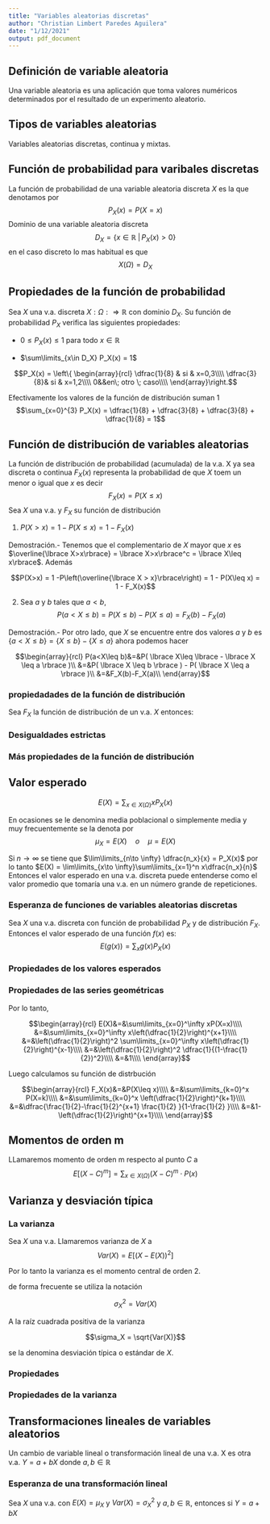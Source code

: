 ```yaml
---
title: "Variables aleatorias discretas"
author: "Christian Limbert Paredes Aguilera"
date: "1/12/2021"
output: pdf_document
---
```


## Definición de variable aleatoria
Una variable aleatoria es una aplicación que toma valores numéricos determinados por el resultado de un experimento aleatorio.

## Tipos de variables aleatorias
Variables aleatorias discretas, continua y mixtas.

## Función de probabilidad para varibales discretas
La función de probabilidad de una variable aleatoria discreta $X$ es la que denotamos por 
$$P_X(x) = P(X=x)$$
Dominio de una variable aleatoria discreta
$$D_X = \left\{ x \in \mathbb{R} \; | \, P_X(x) > 0\right\}$$
en el caso discreto lo mas habitual es que
$$X(\Omega) =D_X$$

## Propiedades de la función de probabilidad

Sea $X$ una v.a. discreta $X:\Omega:\Rightarrow \mathbb{R}$ con dominio $D_X$. Su función de probabilidad $P_X$ verifica las siguientes propiedades:

- $0\leq P_X(x) \leq 1$ para todo $x\in \mathbb{R}$

- $\sum\limits_{x\in D_X} P_X(x) = 1$

$$P_X(x) = \left\{ \begin{array}{rcl} 
  \dfrac{1}{8} & si & x=0,3\\\\ 
  \dfrac{3}{8}& si & x=1,2\\\\
  0&&en\; otro \; caso\\\\
\end{array}\right.$$

Efectivamente los valores de la función de distribución suman 1
$$\sum_{x=0}^{3} P_X(x) = \dfrac{1}{8} + \dfrac{3}{8} + \dfrac{3}{8} + \dfrac{1}{8} = 1$$

## Función de distribución de variables aleatorias 
La función de distribución de probabilidad (acumulada) de la v.a. X ya sea discreta o continua $F_X(x)$ representa la probabilidad de que $X$ toem un menor o igual que $x$ es decir
$$F_X(x) = P(X\leq x)$$
Sea $X$ una v.a. y $F_X$ su función de distribución

1. $P(X>x) = 1-P(X\leq x) = 1 - F_X(x)$

Demostración.- Tenemos que el complementario de $X$ mayor que $x$ es $\overline{\lbrace X>x\rbrace} = \lbrace X>x\rbrace^c = \lbrace X\leq x\rbrace$. Además 

$$P(X>x) = 1 -P\left(\overline{\lbrace X > x}\rbrace\right) = 1 - P(X\leq x) = 1 - F_X(x)$$

2. Sea $a$ y $b$ tales que $a<b$,
$$P(a<X\leq b) = P(X\leq b) - P(X\leq a) = F_X(b) - F_X(a)$$

Demostración.- Por otro lado, que $X$ se encuentre entre dos valores $a$ y $b$ es $\lbrace a<X\leq b \rbrace = \lbrace X\leq b \rbrace - \lbrace X\leq a \rbrace$ ahora podemos hacer

$$\begin{array}{rcl}
  P(a<X\leq b)&=&P( \lbrace X\leq \lbrace - \lbrace X \leq a \rbrace )\\
  &=&P( \lbrace X \leq b \rbrace ) - P( \lbrace X \leq a \rbrace )\\
  &=&F_X(b)-F_X(a)\\
\end{array}$$

### propiedadades de la función de distribución
Sea $F_X$ la función de distribución de un v.a. $X$ entonces:
\begin{itemize}
\item $0\leq F_X(x) \leq 1$
\item La función $F_x$ es no decreciente.
\item Si denotamos por $F_X(x_o^-) = \displaystyle\lim_{x\to x_o^-} F(x)$, entonces se cumple que 

$P(X<x_0) = F_X(x_0^-)$ y que $P(X=x_0) = F_X(x_0) - F_X(x_0^-)$
\item Se cumple que $\displaystyle\lim_{x\to\infty} F_X(x)=1\;; \quad \lim_{x\to -\infty}F_X(x)=0$
\item Toda función $F$ verificando las propiedades anteriores es función de distribución de alguna v.a. $X$.
\item $P(X>x) = 1-F_X(x)$
\item Dado $a,b\in \mathbb{R}$ con $a < b$
$$P(a<X\leq b) = F_X(b) - F_X(a)$$
\end{itemize}

### Desigualdades estrictas
\begin{itemize}
\item $P(X=x) = F_X(x)-F_X(x^-)$
\item $P(a<X<b) = F_X(b^-) - F_X(a)$
\item $P(a\leq X < b) = F_X(b^-) - F_X(a^-)$
\item $P(X<a)=F_X(a^-)$
\end{itemize}

### Más propiedades de la función de distribución

\begin{itemize}
\item Si $F_x$ es continua en $x$ se tiene que $P(X=x) = 0$ y por lo tanto $P(X\leq a) = P(X<a) + P(X=a) = P(X<a)$.

Demostración.- Si $X$ es continua entonces,
$$P(X=x) = F(a) - F(a^-) = F(a) - F(a) = 0$$
por lo tanto 
$$P(X\leq a) = P(X<a) + P(X=x) = P(X<a) + 0 = P(X<a)$$
\item Sea $X$ una v-a- discreta con dominio $D_X$ y que tiene por función de probabilidad $P_X(x)$ entonces su función de distribución $F_X(x_0)$ es 
$$F_X(x_0) = \sum_{x\leq x_0} P_X(x)$$
donde $\sum\limits_{x\leq x_0}$ indica que sumamos todos los $x\in D_X$ tales que $x\leq x_0$

Demostración.- 
$$F_X(x_0) = P(X\leq x_0) P\left(\bigcup_{x\leq x_0; x\in D_X} \lbrace x \rbrace \right) = \sum_{x\leq x_0}P(X=x)=  \sum_{x\leq x_0} P_X(x)$$
\end{itemize}

## Valor esperado
$$E(X)=\sum_{x\in X(\Omega)} x P_X(x)$$

En ocasiones se le denomina media poblacional o simplemente media y muy frecuentemente se la denota por 
$$\mu_X = E(X) \quad o \quad \mu = E(X)$$

Si ${n\to \infty}$ se tiene que $\lim\limits_{n\to \infty} \dfrac{n_x}{x} = P_X(x)$ por lo tanto $E(X) = \lim\limits_{x\to \infty}\sum\limits_{x=1}^n x\dfrac{n_x}{n}$
Entonces el valor esperado en una v.a. discreta puede entenderse como el valor promedio que tomaría una v.a. en un número grande de repeticiones.

### Esperanza de funciones de variables aleatorias discretas
Sea $X$ una v.a. discreta con función de probabilidad $P_X$ y de distribución $F_X$. Entonces el valor esperado de una función $f(x)$ es:
$$E(g(x)) = \sum_{x} g(x)P_X(x)$$

### Propiedades de los valores esperados

\begin{itemize}
\item $E(k) = k$ para cualquier constante $k$.

Demostración.- Se tiene que 
$$E(k) = \sum_{x=1}^n k\cdot P(X=k) = k\cdot P(X=k) + \ldots + k\cdot   P(X=k) = k\left[ P(X=k) + \ldots + P(X=k)\right] = k\cdot 1 = k$$

\item Si $a\leq X\leq b$ entonces $a\leq E(X) \leq b$

Demostración.- Sea $E(a) \leq E(X)\leq E(b)$ entonces por la anterior propiedad se tiene que $$a\leq E(X)\leq b$$

\item SI $X$ es una v.a. discreta que toma valores enteros no negativos entonces $E(X) = \sum\limits_{x=0}^{\infty} (1-F_X(x))$

Demostración.- Sea,
$$\begin{array}{rcl}
E(X)&=&\sum\limits_{k=0}^\infty k\cdot P(X=k)\\\\
&=&P(X=1)\\\\
&+&P(X=2)+P(X=2)\\\\
&+&P(X=3)+P(X=3)+P(X=3)\\\\
&+&P(X=4)+P(X=4)+P(X=4)+P(X=4)\\\\
&+&\ldots\\\\
\end{array}$$

Luego sumando por columnas se tiene,

$$\begin{array}{rcl}
\sum\limits_{k=1}^\infty P(X=k)&=&P(X>0)\\\\
\sum\limits_{k=2}^\infty P(X=k)&=&P(X>1)\\\\
\sum\limits_{k=3}^\infty P(X=k)&=&P(X>2)\\\\
\sum\limits_{x=0}^\infty kP(X=k)&=&\sum\limits_{k=0}^\infty P(X>k)\\\\
E(X)&=&\sum\limits_{k=0}^\infty 1-F_X(x)\\\\
\end{array}$$
\end{itemize}

### Propiedades de las series geométricas
\begin{itemize}
\item Una progresión geométrica de razon $r$ es una sucesión de la forma 
$$r^0,r^1,r^2, \ldots$$

\item La serie geométrica es la suma de todos los valores de la progresión geométrica
$$\sum_{k=0}^\infty r^k$$
\item Las sumas parciales desde el término $n_0$ al $n$ de una progesión geométrica valen
$$\sum_{k=n_0}^n r^k = \dfrac{r^{r_0}-r^n r}{1-r}$$
\item Si $|r|<1$ la serie geométrica es convergente y 
$$\sum_{k=0}^\infty r^k = \dfrac{1}{1-r}$$
\item En el caso en que se comience en $n_o$ se tiene que
$$\sum_{k=0}^\infty r^k = \dfrac{r^{n_0}}{1-r}$$
\item Si $|r|<1$ también son convergentes las derivadas, respecto de $f$, de la serie geométrica y convergen a la derivada correspondiente. Así teneos que 
$$\left(\sum_{k=0}^\infty r^k\right)^{'} = \sum_{k=1}^\infty kr^{k-1} \quad y \quad \left(\dfrac{1}{1-r}\right)^{'} = \dfrac{1}{(1-r)^2}$$
$$\left(\sum_{k=0}^\infty r^k\right)^{''} = \sum_{k=2}^\infty kr^{k-2}\quad y \quad \left(\dfrac{1}{1-r}\right)^{''} = \dfrac{2}{(1-r)^3}$$
\end{itemize}

Por lo tanto,

$$\begin{array}{rcl}
  E(X)&=&\sum\limits_{x=0}^\infty xP(X=x)\\\\
  &=&\sum\limits_{x=0}^\infty x\left(\dfrac{1}{2}\right)^{x+1}\\\\
  &=&\left(\dfrac{1}{2}\right)^2 \sum\limits_{x=0}^\infty x\left(\dfrac{1}{2}\right)^{x-1}\\\\  
  &=&\left(\dfrac{1}{2}\right)^2 \dfrac{1}{(1-\frac{1}{2})^2}\\\\
  &=&1\\\\
\end{array}$$

Luego calculamos su función de distrbución 

$$\begin{array}{rcl}
  F_X(x)&=&P(X\leq x)\\\\
  &=&\sum\limits_{k=0}^x P(X=k)\\\\
  &=&\sum\limits_{k=0}^x \left(\dfrac{1}{2}\right)^{k+1}\\\\
  &=&\dfrac{\frac{1}{2}-\frac{1}{2}^{x+1} \frac{1}{2} }{1-\frac{1}{2} }\\\\
  &=&1-\left(\dfrac{1}{2}\right)^{x+1}\\\\
\end{array}$$

## Momentos de orden m

LLamaremos momento de orden m respecto al punto $C$ a
$$E\left[(X-C)^m\right] = \sum_{x\in X(\Omega)} (X-C)^m\cdot 
  P(x)$$

\begin{itemize}
  \item Cuando $C=0$ los momentos reciben el nombre de momentos respecto al origen.
  \item Cuando $C=E(x)$ reciben el nombre de momentos centrales o respecto de la media. Luego la esperanza es el momento de orden 1 respecto al origen. Estos momentos son la versión poblacional.
\end{itemize}

## Varianza y desviación típica

### La varianza
Sea $X$ una v.a. Llamaremos varianza de $X$ a
$$Var(X) = E\left[(X-E(X))^2\right]$$

Por lo tanto la varianza es el momento central de orden 2.

de forma frecuente se utiliza la notación

$$\sigma_X^2 = Var(X)$$

A la raíz cuadrada positiva de la varianza

$$\sigma_X = \sqrt{Var(X)}$$

se la denomina desviación típica o estándar de $X$.

### Propiedades
\begin{itemize}
  \item Si $X$ es una v.a. discreta con función de probabilidad $P_X$ su varianza es
  $$\sigma_X^2 = Var(x) = E\left[(X-E(X))^2\right] = \sum_{x} \left[x-E(X)\right]^2 P_X(x)$$
 
  \item Sea $X$ una v.a. 
  $$Var(X) = E(X^2) -\left[E(X)\right]^2 = \sum_{x} x^2 P_X(X) - \left[E(X)\right]^2$$
  
 Demostración.- 
 $$\begin{array}{rcl}
  Var(X)&=&\sum\limits_{x}\left[x-E(X)\right]^2P_X(x)\\\\
  &=&\sum\limits_{x}\left[x^2 - 2xE(X) + E(X)^2\right]P_X(x)\\\\
  &=&\sum\limits_{x} x^2P_X(x) - E(X)\sum\limits_{x}2xP_X(x) + E(X)^2 \sum\limits_{x}P_X(x)\\\\
  &=&E(X^2) - 2E(X)E(X) + E(X)^2\\\\
  &=&E(X^2) - E(X)^2\\\\
 \end{array}$$
 
\end{itemize}

### Propiedades de la varianza
\begin{itemize}   
  \item $Var(X) \geq 0$
  
    Demostración.- La definición nos dice que la diferencia de la v.a. X y la esperanza del mismo está elevada al cuadrado y por tanto $Var(X)\geq 0$.
    
  \item $Var(cte) = E(cte^2) -E(cte)^2 = cte^2 - cte^2 = 0$
  
    Demostración.- Dado que la varianza de una constante es la misma constante, entonces $cte^2 - cte^2$ y por tanto queda demostrada la proposición. 
    
  \item El mínimo de $E\left[(X-C)^2\right]$ se calcanza cuando $C=E(X)$ y es $Var(X)$. Esta propiedad es una de las que hace útil a la varianza como medida de dispersión.
  
    Demostración.- Sea
    $$\begin{array}{rcl}
      E\left[(X-C)^2\right]&=&\sum\limits_{x}(x-C)^2 P_X(x)\\\\
      &=&\sum\limits_{x} \left(x^2 - 2xC + C^2\right) P_X(x)\\\\
      &=&\sum\limits_{x}x^2P_X(X) - 2\sum\limits_{x} xCP    _X(x) + \sum\limits_{x}C^2P_X(x)\\\\
      &=&\sum\limits_{x}x^2P_X(x)-2CE(X) + C^2\\\\
    \end{array}$$
    
  
  Luego derivando e igualando a cero nos queda
  $2E(x)-2C = 0$ y por lo tanto $C=E(X)$
  
  por último para minimizar necesitamos saber que la no convexidad va hacia arriba realizando su segunda derivada, de donde concluimos que efectivamente se está minimizando.
    
\end{itemize}

## Transformaciones lineales de variables aleatorios
Un cambio de variable lineal o transformación lineal de una v.a. X es otra v.a. $Y=a+bX$ donde $a,b\in \mathbb{R}$

### Esperanza de una transformación lineal
Sea $X$ una v.a. con $E(X) = \mu_X$ y $Var(X)=\sigma^2_X$ y $a,b\in \mathbb{R}$, entonces si $Y=a+bX$
\begin{itemize}
  \item $E(Y) = E(a+bX) = a+b\cdot E(X) = a+b\mu_X$
  
  Demostración.- 
  $$\begin{array}{rcl}
    E(Y)&=&E(a+bX)\\\\
    &=&\sum\limits_{x}(a+b\cdot X)P_X(x)\\\\
    &=&a\sum\limits_{x}P_X(x) + b\sum\limits_{x}x\cdot P_X(x)\\\\
    &=&a+b\cdot E(X)\\\\
    &=&a+b\mu_X\\\\
  \end{array}$$
  
  \item $Var(Y) = Var(a+bX) = b^2 Var(X)= b^2 \sigma_X^2$
  
  Demostración.-\; 
  $$\begin{array}{rcl}
    Var(Y) = Var(a+bX)&=&E\left[(a+bX)\right]-\left[E(a+bX)\right]^2\\\\
    &=&E\left(a^2 + 2abX + b^2 X^2\right) - \left[a + bE(X)\right]^2\\\\
    &=&a^2 + 2abE(X) + b^2E(X^2) - a^2 - 2abE(X) - b^2\left[E(X)\right]^2\\\\
    &=&b^2E(X^2)-b^2\left[E(X)\right]^2\\\\
    &=&b^2Var(X)\\\\
    &=&b^2\cdot \sigma_X^2\\\\
  \end{array}$$
  
  \item $\sigma_Y = \sqrt{Var(Y)} \sqrt{2^2 Var(X)} = |b|\sigma_X$
  
  Demostración.-\; ya que $\sqrt{b^2} = |b|$ y en consecuencia del anterior ejercicio se tiene demostrada la proposición mencionada.
  
\end{itemize}


